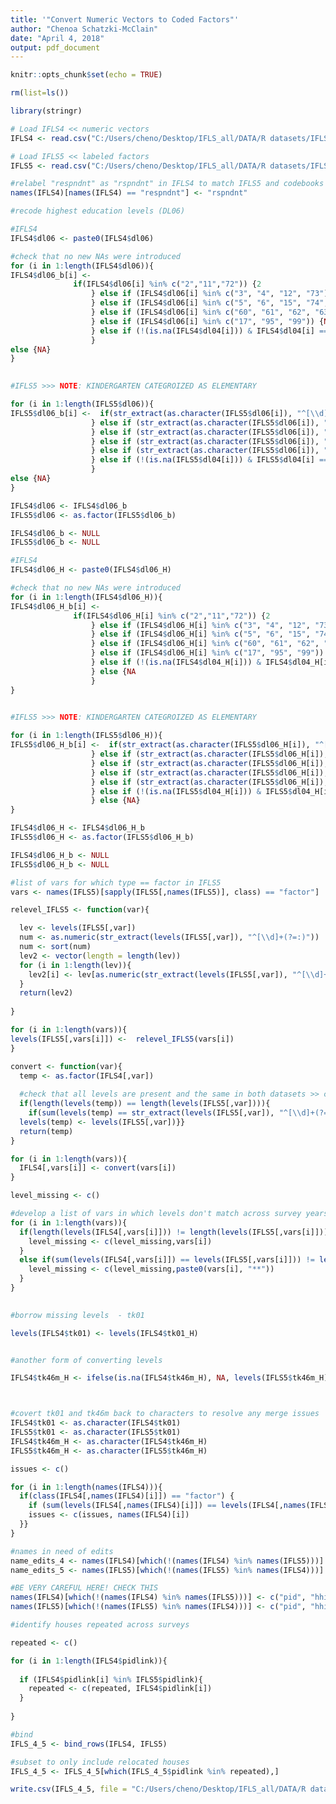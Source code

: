 ```yaml
---
title: '"Convert Numeric Vectors to Coded Factors"'
author: "Chenoa Schatzki-McClain"
date: "April 4, 2018"
output: pdf_document
---
```


```r
knitr::opts_chunk$set(echo = TRUE)
```

```r

rm(list=ls())

```

```r
library(stringr)
```

```r

# Load IFLS4 << numeric vectors
IFLS4 <- read.csv("C:/Users/cheno/Desktop/IFLS_all/DATA/R datasets/IFLS4.csv")

# Load IFLS5 << labeled factors
IFLS5 <- read.csv("C:/Users/cheno/Desktop/IFLS_all/DATA/R datasets/IFLS5.csv")

#relabel "respndnt" as "rspndnt" in IFLS4 to match IFLS5 and codebooks
names(IFLS4)[names(IFLS4) == "respndnt"] <- "rspndnt"

```

```r
#recode highest education levels (DL06)

#IFLS4
IFLS4$dl06 <- paste0(IFLS4$dl06)

#check that no new NAs were introduced
for (i in 1:length(IFLS4$dl06)){
IFLS4$dl06_b[i] <-
              if(IFLS4$dl06[i] %in% c("2","11","72")) {2
                  } else if (IFLS4$dl06[i] %in% c("3", "4", "12", "73")) {3
                  } else if (IFLS4$dl06[i] %in% c("5", "6", "15", "74", "14")) {4
                  } else if (IFLS4$dl06[i] %in% c("60", "61", "62", "63", "13")) {5
                  } else if (IFLS4$dl06[i] %in% c("17", "95", "99")) {NA
                  } else if (!(is.na(IFLS4$dl04[i])) & IFLS4$dl04[i] == 3) {1
                  }
else {NA}
}
     

#IFLS5 >>> NOTE: KINDERGARTEN CATEGROIZED AS ELEMENTARY

for (i in 1:length(IFLS5$dl06)){
IFLS5$dl06_b[i] <-  if(str_extract(as.character(IFLS5$dl06[i]), "^[\\d]+(?=:)") %in% c("2","11","72", "90")) {"2:elementary"
                  } else if (str_extract(as.character(IFLS5$dl06[i]), "^[\\d]+(?=:)") %in% c("3", "4", "12", "73")) {"3:juniorH"
                  } else if (str_extract(as.character(IFLS5$dl06[i]), "^[\\d]+(?=:)") %in% c("5", "6", "15", "74", "14")) {"4:seniorH"
                  } else if (str_extract(as.character(IFLS5$dl06[i]), "^[\\d]+(?=:)") %in% c("60", "61", "62", "63", "13")) {"5:higher"
                  } else if (str_extract(as.character(IFLS5$dl06[i]), "^[\\d]+(?=:)") %in% c("17", "95", "98", "99")) {NA
                  } else if (!(is.na(IFLS5$dl04[i])) & IFLS5$dl04[i] == "3:No") {"1:no schooling"
                  }
else {NA}
}

IFLS4$dl06 <- IFLS4$dl06_b
IFLS5$dl06 <- as.factor(IFLS5$dl06_b)

IFLS4$dl06_b <- NULL
IFLS5$dl06_b <- NULL
```

```r


#IFLS4
IFLS4$dl06_H <- paste0(IFLS4$dl06_H)

#check that no new NAs were introduced
for (i in 1:length(IFLS4$dl06_H)){
IFLS4$dl06_H_b[i] <-
              if(IFLS4$dl06_H[i] %in% c("2","11","72")) {2
                  } else if (IFLS4$dl06_H[i] %in% c("3", "4", "12", "73")) {3
                  } else if (IFLS4$dl06_H[i] %in% c("5", "6", "15", "74", "14")) {4
                  } else if (IFLS4$dl06_H[i] %in% c("60", "61", "62", "63", "13")) {5
                  } else if (IFLS4$dl06_H[i] %in% c("17", "95", "99")) {NA
                  } else if (!(is.na(IFLS4$dl04_H[i])) & IFLS4$dl04_H[i] == 3) {1
                  } else {NA
                  }
}
     

#IFLS5 >>> NOTE: KINDERGARTEN CATEGROIZED AS ELEMENTARY

for (i in 1:length(IFLS5$dl06_H)){
IFLS5$dl06_H_b[i] <-  if(str_extract(as.character(IFLS5$dl06_H[i]), "^[\\d]+(?=:)") %in% c("2","11","72", "90")) {"2:elementary"
                  } else if (str_extract(as.character(IFLS5$dl06_H[i]), "^[\\d]+(?=:)") %in% c("3", "4", "12", "73")) {"3:juniorH"
                  } else if (str_extract(as.character(IFLS5$dl06_H[i]), "^[\\d]+(?=:)") %in% c("5", "6", "15", "74", "14")) {"4:seniorH"
                  } else if (str_extract(as.character(IFLS5$dl06_H[i]), "^[\\d]+(?=:)") %in% c("60", "61", "62", "63", "13")) {"5:higher"
                  } else if (str_extract(as.character(IFLS5$dl06_H[i]), "^[\\d]+(?=:)") %in% c("17", "95", "98", "99")) {NA
                  } else if (!(is.na(IFLS5$dl04_H[i])) & IFLS5$dl04_H[i] == "3:No") {"1:no schooling"
                  } else {NA}
}

IFLS4$dl06_H <- IFLS4$dl06_H_b
IFLS5$dl06_H <- as.factor(IFLS5$dl06_H_b)

IFLS4$dl06_H_b <- NULL
IFLS5$dl06_H_b <- NULL

```

```r

#list of vars for which type == factor in IFLS5
vars <- names(IFLS5)[sapply(IFLS5[,names(IFLS5)], class) == "factor"]

```

```r

relevel_IFLS5 <- function(var){

  lev <- levels(IFLS5[,var])
  num <- as.numeric(str_extract(levels(IFLS5[,var]), "^[\\d]+(?=:)"))
  num <- sort(num)
  lev2 <- vector(length = length(lev))
  for (i in 1:length(lev)){
    lev2[i] <- lev[as.numeric(str_extract(levels(IFLS5[,var]), "^[\\d]+(?=:)")) == num[i]]
  }
  return(lev2)
  
}

```

```r

for (i in 1:length(vars)){
levels(IFLS5[,vars[i]]) <-  relevel_IFLS5(vars[i])
}

```

```r

convert <- function(var){
  temp <- as.factor(IFLS4[,var])
  
  #check that all levels are present and the same in both datasets >> could still be issues if coding is inconsistent
  if(length(levels(temp)) == length(levels(IFLS5[,var]))){
    if(sum(levels(temp) == str_extract(levels(IFLS5[,var]), "^[\\d]+(?=:)"))== length(levels(temp))){
  levels(temp) <- levels(IFLS5[,var])}}
  return(temp)
}

```

```r


for (i in 1:length(vars)){
  IFLS4[,vars[i]] <- convert(vars[i])
}


```

```r


level_missing <- c()

#develop a list of vars in which levels don't match across survey years
for (i in 1:length(vars)){
  if(length(levels(IFLS4[,vars[i]])) != length(levels(IFLS5[,vars[i]]))){
    level_missing <- c(level_missing,vars[i])
  }
  else if(sum(levels(IFLS4[,vars[i]]) == levels(IFLS5[,vars[i]])) != length(levels(IFLS4[,vars[i]]))){
    level_missing <- c(level_missing,paste0(vars[i], "**"))
  }
}
 
```



```r

#borrow missing levels  - tk01

levels(IFLS4$tk01) <- levels(IFLS4$tk01_H)


#another form of converting levels

IFLS4$tk46m_H <- ifelse(is.na(IFLS4$tk46m_H), NA, levels(IFLS5$tk46m_H)[as.numeric(as.character(IFLS4$tk46m_H))])



#covert tk01 and tk46m back to characters to resolve any merge issues
IFLS4$tk01 <- as.character(IFLS4$tk01)
IFLS5$tk01 <- as.character(IFLS5$tk01)
IFLS4$tk46m_H <- as.character(IFLS4$tk46m_H)
IFLS5$tk46m_H <- as.character(IFLS5$tk46m_H)

```


```r
issues <- c()

for (i in 1:length(names(IFLS4))){
  if(class(IFLS4[,names(IFLS4)[i]]) == "factor") {
    if (sum(levels(IFLS4[,names(IFLS4)[i]]) == levels(IFLS4[,names(IFLS5)[i]])) != length(levels(IFLS4[,names(IFLS5)[i]]))){
    issues <- c(issues, names(IFLS4)[i])
  }}
}

#names in need of edits
name_edits_4 <- names(IFLS4)[which(!(names(IFLS4) %in% names(IFLS5)))]
name_edits_5 <- names(IFLS5)[which(!(names(IFLS5) %in% names(IFLS4)))]

#BE VERY CAREFUL HERE! CHECK THIS
names(IFLS4)[which(!(names(IFLS4) %in% names(IFLS5)))] <- c("pid", "hhid", "hhid_9", "hhid_9", "sc_code")
names(IFLS5)[which(!(names(IFLS5) %in% names(IFLS4)))] <- c("pid", "hhid", "hhid_9", "hhid_9", "sc_code")

#identify houses repeated across surveys

repeated <- c()

for (i in 1:length(IFLS4$pidlink)){
  
  if (IFLS4$pidlink[i] %in% IFLS5$pidlink){
    repeated <- c(repeated, IFLS4$pidlink[i])
  }
  
}

#bind
IFLS_4_5 <- bind_rows(IFLS4, IFLS5)

#subset to only include relocated houses
IFLS_4_5 <- IFLS_4_5[which(IFLS_4_5$pidlink %in% repeated),]

```

```r

write.csv(IFLS_4_5, file = "C:/Users/cheno/Desktop/IFLS_all/DATA/R datasets/IFLS_4_5.csv")

```